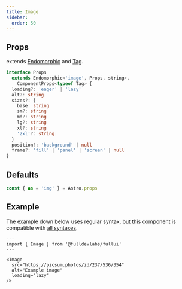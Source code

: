 ```yaml
---
title: Image
sidebar: 
  order: 50
---
```


## Props
extends [Endomorphic](/guides/components) and [Tag](/components/tag).
```ts
interface Props
  extends Endomorphic<'image', Props, string>,
    ComponentProps<typeof Tag> {
  loading?: 'eager' | 'lazy'
  alt?: string
  sizes?: {
    base: string
    sm?: string
    md?: string
    lg?: string
    xl?: string
    '2xl'?: string
  }
  position?: 'background' | null
  frame?: 'fill' | 'panel' | 'screen' | null
}
```

## Defaults
```ts
const { as = 'img' } = Astro.props
```

## Example
The example down below uses regular syntax, but this component is compatible with [all syntaxes](/guides/components#syntax).

```astro live
---
import { Image } from '@fulldevlabs/fullui'
---

<Image 
  src="https://picsum.photos/id/237/536/354" 
  alt="Example image" 
  loading="lazy" 
/>
```